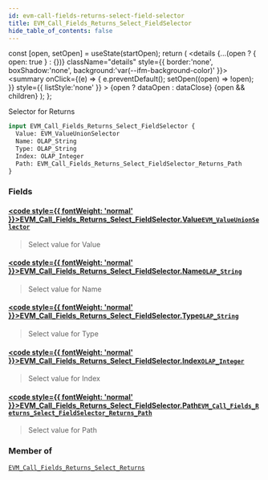 ```yaml
---
id: evm-call-fields-returns-select-field-selector
title: EVM_Call_Fields_Returns_Select_FieldSelector
hide_table_of_contents: false
---
```







  const [open, setOpen] = useState(startOpen);
  return (
    <details {...(open ? { open: true } : {})} className="details" style={{ border:'none', boxShadow:'none', background:'var(--ifm-background-color)' }}>
      <summary
        onClick={(e) => {
          e.preventDefault();
          setOpen((open) => !open);
        }}
        style={{ listStyle:'none' }}
      >
      {open ? dataOpen : dataClose}
      </summary>
      {open && children}
    </details>
  );
};




Selector for Returns


```graphql
input EVM_Call_Fields_Returns_Select_FieldSelector {
  Value: EVM_ValueUnionSelector
  Name: OLAP_String
  Type: OLAP_String
  Index: OLAP_Integer
  Path: EVM_Call_Fields_Returns_Select_FieldSelector_Returns_Path
}
```




### Fields

#### [<code style={{ fontWeight: 'normal' }}>EVM_Call_Fields_Returns_Select_FieldSelector.<b>Value</b></code>](#)<Bullet />[`EVM_ValueUnionSelector`](/docs/graphql-reference/inputs/evm-value-union-selector) <Badge class="secondary" text="input"/>
> Select value for Value
> 

#### [<code style={{ fontWeight: 'normal' }}>EVM_Call_Fields_Returns_Select_FieldSelector.<b>Name</b></code>](#)<Bullet />[`OLAP_String`](/docs/graphql-reference/inputs/olap-string) <Badge class="secondary" text="input"/>
> Select value for Name
> 

#### [<code style={{ fontWeight: 'normal' }}>EVM_Call_Fields_Returns_Select_FieldSelector.<b>Type</b></code>](#)<Bullet />[`OLAP_String`](/docs/graphql-reference/inputs/olap-string) <Badge class="secondary" text="input"/>
> Select value for Type
> 

#### [<code style={{ fontWeight: 'normal' }}>EVM_Call_Fields_Returns_Select_FieldSelector.<b>Index</b></code>](#)<Bullet />[`OLAP_Integer`](/docs/graphql-reference/inputs/olap-integer) <Badge class="secondary" text="input"/>
> Select value for Index
> 

#### [<code style={{ fontWeight: 'normal' }}>EVM_Call_Fields_Returns_Select_FieldSelector.<b>Path</b></code>](#)<Bullet />[`EVM_Call_Fields_Returns_Select_FieldSelector_Returns_Path`](/docs/graphql-reference/inputs/evm-call-fields-returns-select-field-selector-returns-path) <Badge class="secondary" text="input"/>
> Select value for Path
> 



### Member of

[`EVM_Call_Fields_Returns_Select_Returns`](/docs/graphql-reference/inputs/evm-call-fields-returns-select-returns)  <Badge class="secondary" text="input"/>

